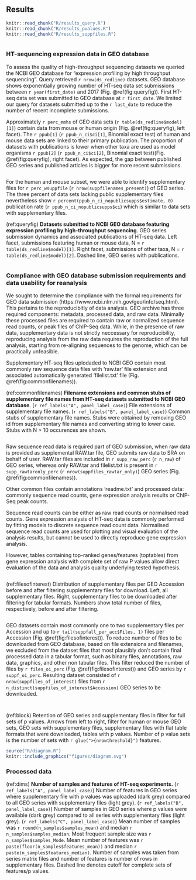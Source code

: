 
## Results {-}

```r
knitr::read_chunk("R/results_query.R")
knitr::read_chunk("R/results_pvalues.R")
knitr::read_chunk("R/results_suppfiles.R")
```


```r

```

### HT-sequencing expression data in GEO database {-}

To assess the quality of high-throughput sequencing datasets we queried the NCBI GEO database for "expression profiling by high throughput sequencing".
Query retrieved `r nrow(ds_redline)` datasets.
GEO database shows exponentially growing number of HT-seq data set submissions between `r year(first_date)` and 2017 (Fig. \@ref(fig:queryfig)). 
First HT-seq data set was submitted to GEO database at `r first_date`. 
We limited our query for datasets submitted up to the `r last_date` to reduce the number of recent incomplete submissions.

Approximately `r perc_mmhs` of GEO data sets (`r table(ds_redline$model)[1]`) contain data from mouse or human origin (Fig. \@ref(fig:queryfig), left facet).
The `r ppub[1]` (`r ppub_n_ci$ci[1]`, Binomial exact test) of human and mouse data sets are linked to their primary publication. 
The proportion of datasets with publications is lower when other taxa are used as model organisms `r ppub[2]` (`r ppub_n_ci$ci[2]`, Binomial exact test)(Fig. \@ref(fig:queryfig), right facet).
As expected, the gap between published GEO series and published articles is bigger for more recent submissions.

```r

```

For the human and mouse subset, we were able to identify supplementary files for `r perc_wsuppfile` (`r nrow(suppfilenames_present)`) of GEO series.  
The three percent of data sets lacking public supplementary files nevertheless show `r percent(ppub_n_ci_nopublicsupps$estimate, 0)` publication rate (`r ppub_n_ci_nopublicsupps$ci`) which is similar to data sets with supplementary files. 

(ref:queryfig) __Datasets submitted to NCBI GEO database featuring expression profiling by high-throughput sequencing__. GEO series submission dynamics and associated publications of HT-seq data. Left facet, submissions featuring human or mouse data, N = `r table(ds_redline$model)[1]`. Right facet, submissions of other taxa, N = `r table(ds_redline$model)[2]`. Dashed line, GEO series with publications.

```r

```

### Compliance with GEO database submission requirements and data usability for reanalysis {-}

We sought to determine the compliance with the formal requirements for GEO data submission (https://www.ncbi.nlm.nih.gov/geo/info/seq.html). 
This pertains to the reproducibitly of data analysis. 
GEO archive has three required components: metadata, processed data, and raw data. 
Minimally these processed files are required to contain raw or normalized sequence read counts, or peak files of ChIP-Seq data. 
While, in the presence of raw data, supplementary data is not strictly neccessary for reproducibility, reproducing analysis from the raw data requires the reproduction of the full analysis, starting from re-aligning sequences to the genome, which can be practically unfeasible.

Supplementary HT-seq files uplodaded to NCBI GEO contain most commonly raw sequence data files with 'raw.tar' file extension and associated automatically generated 'filelist.txt' file (Fig. \@ref(fig:commonfilenames)).

(ref:commonfilenames) __Filename extensions and common stubs of supplementary file names from HT-seq datasets submitted to NCBI GEO database__. (`r ref_labels("A", panel_label_case)`) File extensions of supplementary file names. (`r ref_labels("B", panel_label_case)`) Common stubs of supplementary file names. Stubs were obtained by removing GEO id from supplementary file names and converting string to lower case. Stubs with N > 10 occurences are shown.

```r

```

Raw sequence read data is required part of GEO submission, when raw data is provided as supplemental RAW.tar file, GEO submits raw data to SRA on behalf of user. 
RAW.tar files are included in `r supp_raw_perc` (`r n_raw`) of GEO series, whereas only RAW.tar and filelist.txt is present in `r supp_rawtaronly_perc` (`r nrow(suppfiles_rawtar_only)`) GEO series (Fig. \@ref(fig:commonfilenames)).

Other common files contain annotations 'readme.txt' and processed data: commonly sequence read counts, gene expression analysis results or ChIP-Seq peak counts. 

Sequence read counts can be either as raw read counts or normalised read counts.
Gene expression analysis of HT-seq data is commonly performed by fitting models to discrete sequence read count data.
Normalised sequence read counts are used for plotting and visual evaluation of the analysis results, but cannot be used to directly reproduce gene expression analysis. 

However, tables containing top-ranked genes/features (toptables) from gene expression analysis with complete set of raw P values allow direct evaluation of the data and analysis quality underlying tested hypothesis.

```r

```


(ref:filesofinterest) Distribution of supplementary files per GEO Accession before and after filtering supplementary files for download. Left, all supplementary files. Right, supplementary files to be downloaded after filtering for tabular formats. Numbers show total number of files, respectively, before and after filtering.

```r

```

GEO datasets contain most commonly one to two supplementary files per Accession and up to `r tail(suppfall_per_acc$Files, 1)` files per Accession (Fig. \@ref(fig:filesofinterest)).
To reduce number of files to be downloaded from GEO database, based on file extensions and filenames, we excluded from the dataset files that most plausibly don't contain final processed data in a tabular format, such as binary files, annotations, raw data, graphics, and other non tabular files.
This filter reduced the number of files by `r files_oi_perc` (Fig. \@ref(fig:filesofinterest)) and GEO series by `r suppf_oi_perc`. 
Resulting dataset consisted of `r nrow(suppfiles_of_interest)` files from `r n_distinct(suppfiles_of_interest$Accession)` GEO series to be downloaded.

```r

```

```r

```

(ref:block) Retention of GEO series and supplementary files in filter for full sets of p values. Arrows from left to right, filter for human or mouse GEO sets, GEO sets with supplementary files, supplementary files with flat table formats that were downloaded, tables with p values. Number of p value sets is the number of sets with `r glue(">{nrowthreshold}")` features.

```r
source("R/diagram.R")
knitr::include_graphics("figures/diagram.svg")
```


### Processed data

(ref:dims) __Number of samples and features of HT-seq experiments.__ (`r ref_labels("A", panel_label_case)`) Number of features in GEO series where supplementary file with p values was uploaded (dark grey) compared to all GEO series with supplementary files (light grey). (`r ref_labels("B", panel_label_case)`) Number of samples in GEO series where p values were available (dark grey) compared to all series with supplementary files (light grey). (`r ref_labels("C", panel_label_case)`) Mean number of samples was `r round(n_samples$samples_mean)` and median `r n_samples$samples_median`. Most frequent sample size was `r n_samples$samples_Mode`. Mean number of features was `r paste(floor(n_samples$features_mean))` and median `r paste(n_samples$features_median)`. Number of samples was taken from series matrix files and number of features is number of rows in supplementary files. Dashed line denotes cutoff for complete sets of features/p values.

```r

```

